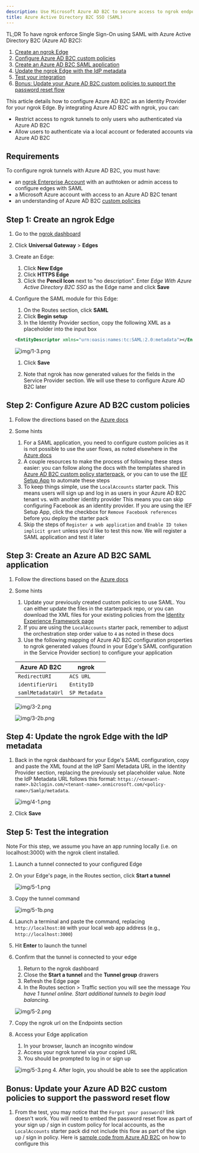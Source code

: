 ```yaml
---
description: Use Microsoft Azure AD B2C to secure access to ngrok endpoints
title: Azure Active Directory B2C SSO (SAML)
---
```


<Disclaimer />



<Tip> TL;DR
To have ngrok enforce Single Sign-On using SAML with Azure Active Directory B2C (Azure AD B2C):

1. [Create an ngrok Edge](#create-edge)
1. [Configure Azure AD B2C custom policies](#create-policies)
1. [Create an Azure AD B2C SAML application](#create-app)
1. [Update the ngrok Edge with the IdP metadata](#update-ngrok-edge)
1. [Test your integration](#test-integration)
1. [Bonus: Update your Azure AD B2C custom policies to support the password reset flow](#bonus)

</Tip>

This article details how to configure Azure AD B2C as an Identity Provider for your ngrok Edge. By integrating Azure AD B2C with ngrok, you can:

- Restrict access to ngrok tunnels to only users who authenticated via Azure AD B2C
- Allow users to authenticate via a local account or federated accounts via Azure AD B2C

## Requirements

To configure ngrok tunnels with Azure AD B2C, you must have:

- an [ngrok Enterprise Account](https://ngrok.com/pricing) with an authtoken or admin access to configure edges with SAML
- a Microsoft Azure account with access to an Azure AD B2C tenant
- an understanding of Azure AD B2C [custom policies](https://learn.microsoft.com/en-us/azure/active-directory-b2c/custom-policy-overview)

## Step 1: Create an ngrok Edge 

1.  Go to the [ngrok dashboard](https://dashboard.ngrok.com)
1.  Click **Universal Gateway** > **Edges**
1.  Create an Edge:
    1. Click **New Edge**
    1. Click **HTTPS Edge**
    1. Click the **Pencil Icon** next to "no description". Enter _Edge With Azure Active Directory B2C SSO_ as the Edge name and click **Save**

1.  Configure the SAML module for this Edge:
    1. On the Routes section, click **SAML**
    1. Click **Begin setup**
    1. In the Identity Provider section, copy the following XML as a placeholder into the input box

    ```xml
    <EntityDescriptor xmlns="urn:oasis:names:tc:SAML:2.0:metadata"></EntityDescriptor>
    ```

    ![img/1-3.png](img/1-3.png)
    1. Click **Save**

    1. Note that ngrok has now generated values for the fields in the Service Provider section. We will use these to configure Azure AD B2C later

## Step 2: Configure Azure AD B2C custom policies 

1. Follow the directions based on the [Azure docs](https://learn.microsoft.com/en-us/azure/active-directory-b2c/tutorial-create-user-flows?pivots=b2c-custom-policy)

1. Some hints
   1. For a SAML application, you need to configure custom policies as it is not possible to use the user flows, as noted elsewhere in the [Azure docs](https://learn.microsoft.com/en-us/azure/active-directory-b2c/saml-service-provider?tabs=macos&pivots=b2c-user-flow#register-your-saml-application-in-azure-ad-b2c)
   1. A couple resources to make the process of following these steps easier: you can follow along the docs with the templates shared in [Azure AD B2C custom policy starterpack](https://github.com/Azure-Samples/active-directory-b2c-custom-policy-starterpack), or you can to use the [IEF Setup App](https://b2ciefsetupapp.azurewebsites.net) to automate these steps
   1. To keep things simple, use the `LocalAccounts` starter pack. This means users will sign up and log in as users in your Azure AD B2C tenant vs. with another identity provider This means you can skip configuring Facebook as an identity provider. If you are using the IEF Setup App, click the checkbox for `Remove Facebook references` before you deploy the starter pack
   1. Skip the steps of `Register a web application` and `Enable ID token implicit grant` unless you'd like to test this now. We will register a SAML application and test it later

## Step 3: Create an Azure AD B2C SAML application 

1. Follow the directions based on the [Azure docs](https://learn.microsoft.com/en-us/azure/active-directory-b2c/saml-service-provider?tabs=windows&pivots=b2c-custom-policy)

1. Some hints
   1. Update your previously created custom policies to use SAML. You can either update the files in the starterpack repo, or you can download the XML files for your existing policies from the [Identity Experience Framework page](https://portal.azure.com/#view/Microsoft_AAD_B2CAdmin/CustomPoliciesMenuBlade/~/overview/tenantId/ngroksaml.onmicrosoft.com)
   1. If you are using the `LocalAccounts` starter pack, remember to adjust the orchestration step order value to `4` as noted in these docs
   1. Use the following mapping of Azure AD B2C configuration properties to ngrok generated values (found in your Edge's SAML configuration in the Service Provider section) to configure your application

   | Azure AD B2C      | ngrok         |
   | ----------------- | ------------- |
   | `RedirectURI`     | `ACS URL`     |
   | `identifierUri`   | `EntityID`    |
   | `samlMetadataUrl` | `SP Metadata` |

   ![img/3-2.png](img/3-2.png)

   ![img/3-2b.png](img/3-2b.png)

## Step 4: Update the ngrok Edge with the IdP metadata 

1. Back in the ngrok dashboard for your Edge's SAML configuration, copy and paste the XML found at the IdP Saml Metadata URL in the Identity Provider section, replacing the previously set placeholder value. Note the IdP Metadata URL follows this format: `https://<tenant-name>.b2clogin.com/<tenant-name>.onmicrosoft.com/<policy-name>/Samlp/metadata`.

   ![img/4-1.png](img/4-1.png)

1. Click **Save**

## Step 5: Test the integration 

<Tip> Note
For this step, we assume you have an app running locally (i.e. on localhost:3000) with the ngrok client installed.
</Tip>

1. Launch a tunnel connected to your configured Edge

1. On your Edge's page, in the Routes section, click **Start a tunnel**

   ![img/5-1.png](img/5-1.png)

1. Copy the tunnel command

   ![img/5-1b.png](img/5-1b.png)

1. Launch a terminal and paste the command, replacing `http://localhost:80` with your local web app address (e.g., `http://localhost:3000`)

1. Hit **Enter** to launch the tunnel

1. Confirm that the tunnel is connected to your edge
   1. Return to the ngrok dashboard
   1. Close the **Start a tunnel** and the **Tunnel group** drawers
   1. Refresh the Edge page
   1. In the Routes section > Traffic section you will see the message _You have 1 tunnel online. Start additional tunnels to begin load balancing._

   ![img/5-2.png](img/5-2.png)

1. Copy the ngrok url on the Endpoints section

1. Access your Edge application
   1. In your browser, launch an incognito window
   1. Access your ngrok tunnel via your copied URL
   1. You should be prompted to log in or sign up

   ![img/5-3.png](img/5-3.png) 4. After login, you should be able to see the application

## Bonus: Update your Azure AD B2C custom policies to support the password reset flow 

1. From the test, you may notice that the `Forgot your password?` link doesn't work. You will need to embed the password reset flow as part of your sign up / sign in custom policy for local accounts, as the `LocalAccounts` starter pack did not include this flow as part of the sign up / sign in policy. Here is [sample code from Azure AD B2C](https://github.com/azure-ad-b2c/samples/tree/master/policies/embedded-password-reset) on how to configure this

